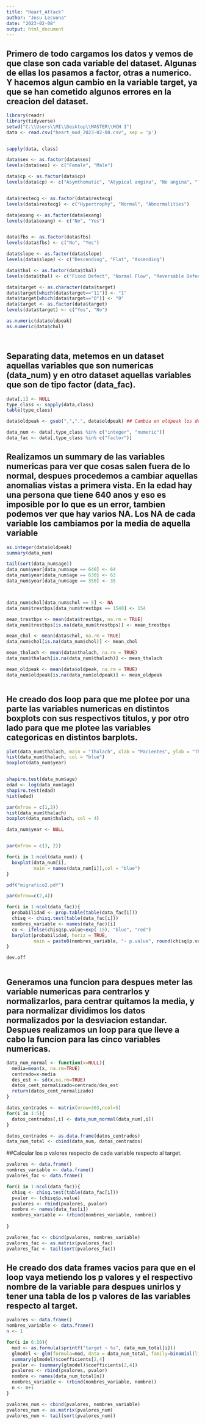 ```yaml
---
title: "Heart_Attack"
author: "Josu Lecuona"
date: "2023-02-08"
output: html_document
---
```




## Primero de todo cargamos los datos y vemos de que clase son cada variable del dataset. Algunas de ellas los pasamos a factor, otras a numerico. Y hacemos algun cambio en la variable target, ya que se han cometido algunos errores en la creacion del dataset. 

```r
library(readr)
library(tidyverse)
setwd("C:\\Users\\MI\\Desktop\\MASTER\\MCH I")
data <- read.csv("heart_mod_2023-02-08.csv", sep = 'p')


sapply(data, class)

data$sex <- as.factor(data$sex)
levels(data$sex) <- c("Female", "Male")

data$cp <- as.factor(data$cp)
levels(data$cp) <- c("Asymthomatic", "Atypical angina", "No angina", "Typical Angina")


data$restecg <- as.factor(data$restecg)
levels(data$restecg) <- c("Hypertrophy", "Normal", "Abnormalities")

data$exang <- as.factor(data$exang)
levels(data$exang) <- c("No", "Yes")


data$fbs <- as.factor(data$fbs)
levels(data$fbs) <- c("No", "Yes")

data$slope <- as.factor(data$slope)
levels(data$slope) <- c("Descending", "Flat", "Ascending")

data$thal <- as.factor(data$thal)
levels(data$thal) <- c("Fixed Defect", "Normal Flow", "Reversable Defect")

data$target <- as.character(data$target)
data$target[which(data$target=="11")] <- "1"
data$target[which(data$target=="O")] <- "0"
data$target <- as.factor(data$target)
levels(data$target) <- c("Yes", "No")

as.numeric(data$oldpeak)
as.numeric(data$chol)




```

## Separating data, metemos en un dataset aquellas variables que son numericas (data_num) y en otro dataset aquellas variables que son de tipo factor (data_fac). 

```r
data[,1] <- NULL
type_class <- sapply(data,class)
table(type_class)

data$oldpeak <- gsub(",",".", data$oldpeak) ## Cambia en oldpeak los decimales de coma a punto

data_num <- data[,type_class %in% c("integer", "numeric")]
data_fac <- data[,type_class %in% c("factor")]

```

## Realizamos un summary de las variables numericas para ver que cosas salen fuera de lo normal, despues procedemos a cambiar aquellas anomalias vistas a primera vista. En la edad hay una persona que tiene 640 anos y eso es imposible por lo que es un error, tambien podemos ver que hay varios NA. Los NA de cada variable los cambiamos por la media de aquella variable


```r
as.integer(data$oldpeak)
summary(data_num)

tail(sort(data_num$age))
data_num$year[data_num$age == 640] <- 64
data_num$year[data_num$age == 630] <- 63
data_num$year[data_num$age == 350] <- 35



data_num$chol[data_num$chol == 5] <- NA
data_num$trestbps[data_num$trestbps == 1540] <- 154

mean_trestbps <- mean(data$trestbps, na.rm = TRUE)
data_num$trestbps[is.na(data_num$trestbps)] <- mean_trestbps

mean_chol <- mean(data$chol, na.rm = TRUE)
data_num$chol[is.na(data_num$chol)] <- mean_chol

mean_thalach <- mean(data$thalach, na.rm = TRUE)
data_num$thalach[is.na(data_num$thalach)] <- mean_thalach

mean_oldpeak <- mean(data$oldpeak, na.rm = TRUE)
data_num$oldpeak[is.na(data_num$oldpeak)] <- mean_oldpeak



```

## He creado dos loop para que me plotee por una parte las variables numericas en distintos boxplots con sus respectivos titulos, y por otro lado para que me plotee las variables categoricas en distintos barplots.

```r

plot(data_num$thalach, main = "Thalach", xlab = "Pacientes", ylab = "Thalach")
hist(data_num$thalach, col = "blue")
boxplot(data_num$year)


shapiro.test(data_num$age)
edad <- log(data_num$age)
shapiro.test(edad)
hist(edad)

par(mfrow = c(1,2))
hist(data_num$thalach)
boxplot(data_num$thalach, col = 4)

data_num$year <- NULL


par(mfrow = c(3, 2))

for(i in 1:ncol(data_num)) {
  boxplot(data_num[i],
          main = names(data_num[i]),col = "blue")
}

pdf("migrafico2.pdf")

par(mfrow=c(2,4))

for(i in 1:ncol(data_fac)){
  probabilidad <- prop.table(table(data_fac[i]))
  chisq <- chisq.test(table(data_fac[i]))
  nombres_variable <- names(data_fac)[i]
  co <- ifelse(chisq$p.value<exp(-15), "blue", "red")
  barplot(probabilidad, horiz = TRUE,
          main = paste0(nombres_variable, "- p.value", round(chisq$p.value,11)), col = co)
}

dev.off



```

## Generamos una funcion para despues meter las variable numericas para centrarlos y normalizarlos, para centrar quitamos la media, y para normalizar dividimos los datos normalizados por la desviacion estandar. Despues realizamos un loop para que lleve a cabo la funcion para las cinco variables numericas. 

```r


data_num_normal <- function(x=NULL){
  media=mean(x, na.rm=TRUE)
  centrado=x-media
  des_est <- sd(x,na.rm=TRUE)
  datos_cent_normalizado=centrado/des_est
  return(datos_cent_normalizado)
}

datos_centrados <- matrix(nrow=303,ncol=5)
for(i in 1:5){
  datos_centrados[,i] <- data_num_normal(data_num[,i])
}

datos_centrados <- as.data.frame(datos_centrados)
data_num_total <- cbind(data_num, datos_centrados)


```

##Calcular los p valores respecto de cada variable respecto al target.

```r
pvalores <- data.frame()
nombres_variable <- data.frame()
pvalores_fac <- data.frame()

for(i in 1:ncol(data_fac)){
  chisq <- chisq.test(table(data_fac[i]))
  pvalor <- (chisq$p.value)
  pvalores <- rbind(pvalores, pvalor)
  nombre <- names(data_fac[i])
  nombres_variable <- (rbind(nombres_variable, nombre))
  
}

pvalores_fac <- cbind(pvalores, nombres_variable)
pvalores_fac <- as.matrix(pvalores_fac)
pvalores_fac <- tail(sort(pvalores_fac))


```

## He creado dos data frames vacios para que en el loop vaya metiendo los p valores y el respectivo nombre de la variable para despues unirlos y tener una tabla de los p valores de las variables respecto al target.
```r

pvalores <- data.frame()
nombres_variable <- data.frame()
n <- 1

for(i in 6:10){
  mod <- as.formula(sprintf("target ~ %s", data_num_total[i]))
  glmodel <- glm(formula=mod, data = data_num_total, family=binomial(link="logit"))
  summary(glmodel)$coefficients[2,4]
  pvalor <- (summary(glmodel)$coefficients[2,4])
  pvalores <- rbind(pvalores, pvalor)
  nombre <- names(data_num_total[n])
  nombres_variable <- (rbind(nombres_variable, nombre))
  n <- n+1
}

pvalores_num <- cbind(pvalores, nombres_variable)
pvalores_num <- as.matrix(pvalores_num)
pvalores_num <- tail(sort(pvalores_num))

```





